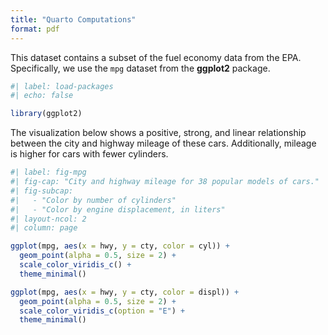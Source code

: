 ```yaml
---
title: "Quarto Computations"
format: pdf
---
```


This dataset contains a subset of the fuel economy data from the EPA. Specifically, we use the `mpg` dataset from the **ggplot2** package.

```r
#| label: load-packages
#| echo: false

library(ggplot2)
```

The visualization below shows a positive, strong, and linear relationship between the city and highway mileage of these cars. Additionally, mileage is higher for cars with fewer cylinders.

```r
#| label: fig-mpg
#| fig-cap: "City and highway mileage for 38 popular models of cars."
#| fig-subcap:
#|   - "Color by number of cylinders"
#|   - "Color by engine displacement, in liters"
#| layout-ncol: 2
#| column: page

ggplot(mpg, aes(x = hwy, y = cty, color = cyl)) +
  geom_point(alpha = 0.5, size = 2) +
  scale_color_viridis_c() +
  theme_minimal()

ggplot(mpg, aes(x = hwy, y = cty, color = displ)) +
  geom_point(alpha = 0.5, size = 2) +
  scale_color_viridis_c(option = "E") +
  theme_minimal()
```
